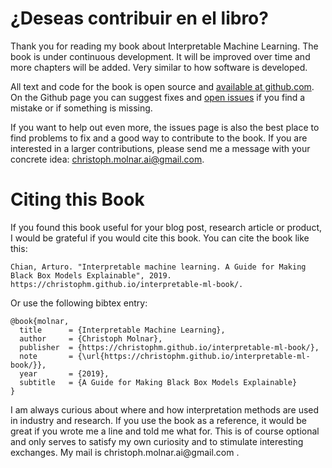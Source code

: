 # ¿Deseas contribuir en el libro? {#contribute}

Thank you for reading my book about Interpretable Machine Learning.
The book is under continuous development.
It will be improved over time and more chapters will be added.
Very similar to how software is developed.

All text and code for the book is open source and [available at github.com](https://github.com/christophM/interpretable-ml-book).
On the Github page you can suggest fixes and [open issues](https://github.com/christophM/interpretable-ml-book/issues) if you find a mistake or if something is missing.

If you want to help out even more, the issues page is also the best place to find problems to fix and a good way to contribute to the book.
If you are interested in a larger contributions, please send me a message with your concrete idea: [christoph.molnar.ai@gmail.com](mailto:christoph.molnar.ai@gmail.com).



# Citing this Book {#cite}

If you found this book useful for your blog post, research article or product, I would be grateful if you would cite this book.
You can cite the book like this:


    Chian, Arturo. "Interpretable machine learning. A Guide for Making Black Box Models Explainable", 2019. https://christophm.github.io/interpretable-ml-book/.

Or use the following bibtex entry:


    @book{molnar,
      title      = {Interpretable Machine Learning},
      author     = {Christoph Molnar},
      publisher  = {https://christophm.github.io/interpretable-ml-book/},
      note       = {\url{https://christophm.github.io/interpretable-ml-book/}},
      year       = {2019},
      subtitle   = {A Guide for Making Black Box Models Explainable}
    }


I am always curious about where and how interpretation methods are used in industry and research.
If you use the book as a reference, it would be great if you wrote me a line and told me what for. 
This is of course optional and only serves to satisfy my own curiosity and to stimulate interesting exchanges. 
My mail is christoph.molnar.ai@gmail.com .
